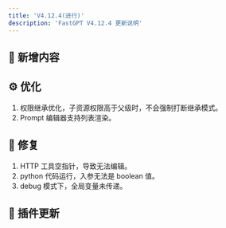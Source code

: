```yaml
---
title: 'V4.12.4(进行)'
description: 'FastGPT V4.12.4 更新说明'
---
```



## 🚀 新增内容


## ⚙️ 优化

1. 权限继承优化，子资源权限高于父级时，不会强制打断继承模式。
2. Prompt 编辑器支持列表渲染。

## 🐛 修复

1. HTTP 工具空指针，导致无法编辑。
2. python 代码运行，入参无法是 boolean 值。
3. debug 模式下，全局变量未传递。

## 🔨 插件更新

